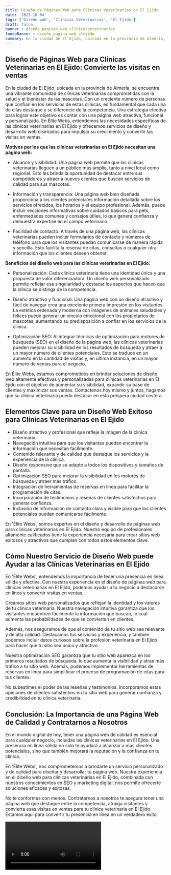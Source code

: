 ```yaml
---
title: Diseño de Páginas Web para Clínicas Veterinarias en El Ejido
date: '2023-10-04'
tags: ['Diseño web', 'Clínicas Veterinarias', 'El Ejido']
draft: false
banner : diseño_paginas_web_clínicasveterinarias
fondoBanner : diseño_pagina_web_elejido
summary: En la ciudad de El Ejido, ubicada en la provincia de Almería, se encuentra una vibrante comunidad de clínicas veterinarias comprometidas con la salud y el bienestar de las mascotas. Con un creciente número de personas que confían en los servicios de estas clínicas, es fundamental que cada una de ellas destaque y se diferencie de la competencia. Una estrategia efectiva para lograr este objetivo es contar con una página web atractiva, funcional y personalizada. En Élite Webs, entendemos las necesidades específicas de las clínicas veterinarias en El Ejido y ofrecemos servicios de diseño y desarrollo web diseñados para impulsar su crecimiento y convertir las visitas en ventas.
---
```


## Diseño de Páginas Web para Clínicas Veterinarias en El Ejido: Convierte las visitas en ventas

En la ciudad de El Ejido, ubicada en la provincia de Almería, se encuentra una vibrante comunidad de clínicas veterinarias comprometidas con la salud y el bienestar de las mascotas. Con un creciente número de personas que confían en los servicios de estas clínicas, es fundamental que cada una de ellas destaque y se diferencie de la competencia. Una estrategia efectiva para lograr este objetivo es contar con una página web atractiva, funcional y personalizada. En Élite Webs, entendemos las necesidades específicas de las clínicas veterinarias en El Ejido y ofrecemos servicios de diseño y desarrollo web diseñados para impulsar su crecimiento y convertir las visitas en ventas.

**Motivos por los que las clínicas veterinarias en El Ejido necesitan una página web:**

- Alcance y visibilidad: Una página web permite que las clínicas veterinarias lleguen a un público más amplio, tanto a nivel local como regional. Esto les brinda la oportunidad de destacar entre sus competidores y atraer a nuevos clientes que buscan servicios de calidad para sus mascotas.

- Información y transparencia: Una página web bien diseñada proporciona a los clientes potenciales información detallada sobre los servicios ofrecidos, los horarios y el equipo profesional. Además, puede incluir secciones informativas sobre cuidados básicos para pets, enfermedades comunes y consejos útiles, lo que genera confianza y demuestra expertise en el campo veterinario.

- Facilidad de contacto: A través de una página web, las clínicas veterinarias pueden incluir formularios de contacto y números de teléfono para que los visitantes puedan comunicarse de manera rápida y sencilla. Esto facilita la reserva de citas, consultas o cualquier otra información que los clientes deseen obtener.

**Beneficios del diseño web para las clínicas veterinarias en El Ejido:**

- Personalización: Cada clínica veterinaria tiene una identidad única y una propuesta de valor diferenciadora. Un diseño web personalizado permite reflejar esa singularidad y destacar los aspectos que hacen que la clínica se distinga de la competencia.

- Diseño atractivo y funcional: Una página web con un diseño atractivo y fácil de navegar crea una excelente primera impresión en los visitantes. La estética ordenada y moderna con imágenes de animales saludables y felices puede generar un vínculo emocional con los propietarios de mascotas, aumentando su predisposición a confiar en los servicios de la clínica.

- Optimización SEO: Al integrar técnicas de optimización para motores de búsqueda (SEO) en el diseño de la página web, las clínicas veterinarias pueden mejorar su visibilidad en los resultados de búsqueda y atraer a un mayor número de clientes potenciales. Esto se traduce en un aumento en la cantidad de visitas y, en última instancia, en un mayor número de ventas para el negocio.

En Élite Webs, estamos comprometidos en brindar soluciones de diseño web altamente efectivas y personalizadas para clínicas veterinarias en El Ejido con el objetivo de aumentar su visibilidad, expandir su base de clientes y maximizar sus ventas. Contáctenos hoy mismo y juntos, hagamos que su clínica veterinaria pueda destacar en esta próspera ciudad costera.

<GifSeo />

<Cta />

## Elementos Clave para un Diseño Web Exitoso para Clínicas Veterinarias en El Ejido

- Diseño atractivo y profesional que refleje la imagen de la clínica veterinaria.
- Navegación intuitiva para que los visitantes puedan encontrar la información que necesitan fácilmente.
- Contenido relevante y de calidad que destaque los servicios y la experiencia de la clínica.
- Diseño responsive que se adapte a todos los dispositivos y tamaños de pantalla.
- Optimización SEO para mejorar la visibilidad en los motores de búsqueda y atraer más tráfico.
- Integración de herramientas de reservas en línea para facilitar la programación de citas.
- Incorporación de testimonios y reseñas de clientes satisfechos para generar confianza.
- Inclusión de información de contacto clara y visible para que los clientes potenciales puedan comunicarse fácilmente.

En 'Élite Webs', somos expertos en el diseño y desarrollo de páginas web para clínicas veterinarias en El Ejido. Nuestro equipo de profesionales altamente calificados tiene la experiencia necesaria para crear sitios web exitosos y atractivos que cumplan con todos estos elementos clave.

## Cómo Nuestro Servicio de Diseño Web puede Ayudar a las Clínicas Veterinarias en El Ejido

En 'Élite Webs', entendemos la importancia de tener una presencia en línea sólida y efectiva. Con nuestra experiencia en el diseño de páginas web para clínicas veterinarias en El Ejido, podemos ayudar a tu negocio a destacarse en línea y convertir visitas en ventas.

Creamos sitios web personalizados que reflejan la identidad y los valores de tu clínica veterinaria. Nuestra navegación intuitiva garantiza que los visitantes encuentren fácilmente la información que buscan, lo cual aumenta las probabilidades de que se conviertan en clientes.

Además, nos aseguramos de que el contenido de tu sitio web sea relevante y de alta calidad. Destacamos tus servicios y experiencia, y también podemos incluir datos curiosos sobre la profesión veterinaria en El Ejido para hacer que tu sitio sea único y atractivo.

Nuestra optimización SEO garantiza que tu sitio web aparezca en los primeros resultados de búsqueda, lo que aumenta la visibilidad y atrae más tráfico a tu sitio web. Además, podemos implementar herramientas de reservas en línea para simplificar el proceso de programación de citas para tus clientes.

No subestimes el poder de las reseñas y testimonios. Incorporamos estas opiniones de clientes satisfechos en tu sitio web para generar confianza y credibilidad en tu clínica veterinaria.

## Conclusión: La Importancia de una Página Web de Calidad y Contratarnos a Nosotros

En el mundo digital de hoy, tener una página web de calidad es esencial para cualquier negocio, incluidas las clínicas veterinarias en El Ejido. Una presencia en línea sólida no solo te ayudará a alcanzar a más clientes potenciales, sino que también mejorará la reputación y la confianza en tu clínica.

En 'Élite Webs', nos comprometemos a brindarte un servicio personalizado y de calidad para diseñar y desarrollar tu página web. Nuestra experiencia en el diseño web para clínicas veterinarias en El Ejido, combinada con nuestros conocimientos en SEO y marketing digital, nos permite ofrecerte soluciones eficaces y exitosas.

No te conformes con menos. Contratarnos a nosotros te asegura tener una página web que destaque entre la competencia, atraiga visitantes y convierta esas visitas en ventas para tu clínica veterinaria en El Ejido. Estamos aquí para convertir tu presencia en línea en un verdadero éxito.

<Video />

<CtaBot job='Clínicas Veterinarias' city='El Ejido'/>

<Gmaps query='El Ejido+españa+maps' />